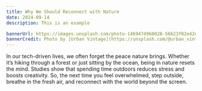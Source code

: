```yaml
---
title: Why We Should Reconnect with Nature
date: 2024-09-14
description: This is an example

bannerUrl: https://images.unsplash.com/photo-1469474968028-56623f02e42e?q=80&w=2948&auto=format&fit=crop&ixlib=rb-4.0.3&ixid=M3wxMjA3fDB8MHxwaG90by1wYWdlfHx8fGVufDB8fHx8fA%3D%3D
bannerCredit: Photo by [Urban Vintage](https://unsplash.com/@urban_vintage)
---
```


In our tech-driven lives, we often forget the peace nature brings. Whether it’s hiking through a
forest or just sitting by the ocean, being in nature resets the mind. Studies show that spending
time outdoors reduces stress and boosts creativity. So, the next time you feel overwhelmed, step
outside, breathe in the fresh air, and reconnect with the world beyond the screen.
